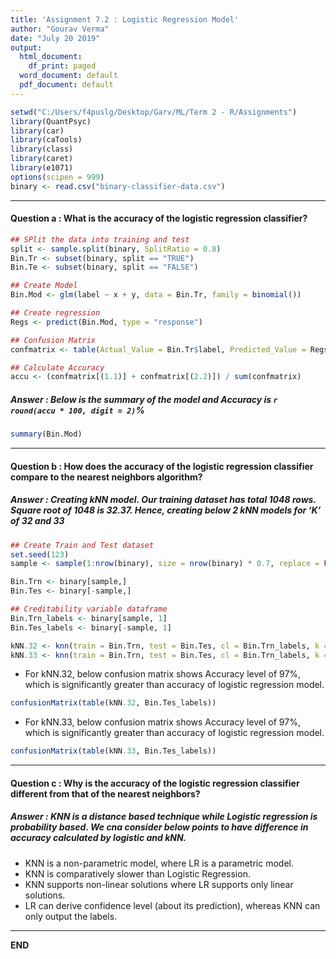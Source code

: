 ```yaml
---
title: 'Assignment 7.2 : Logistic Regression Model'
author: "Gourav Verma"
date: "July 20 2019"
output: 
  html_document:
    df_print: paged
  word_document: default
  pdf_document: default
---
```


```r
setwd("C:/Users/f4puslg/Desktop/Garv/ML/Term 2 - R/Assignments")
library(QuantPsyc)
library(car)
library(caTools)
library(class)
library(caret)
library(e1071)
options(scipen = 999)
binary <- read.csv("binary-classifier-data.csv")
```
***
#### **Question a : What is the accuracy of the logistic regression classifier?**
```r
## SPlit the data into training and test
split <- sample.split(binary, SplitRatio = 0.8)
Bin.Tr <- subset(binary, split == "TRUE")
Bin.Te <- subset(binary, split == "FALSE")

## Create Model
Bin.Mod <- glm(label ~ x + y, data = Bin.Tr, family = binomial())

## Create regression
Regs <- predict(Bin.Mod, type = "response")

## Confusion Matrix
confmatrix <- table(Actual_Value = Bin.Tr$label, Predicted_Value = Regs > 0.5)

## Calculate Accuracy
accu <- (confmatrix[(1.1)] + confmatrix[(2.2)]) / sum(confmatrix)
```
##### **Answer :** Below is the summary of the model and **Accuracy** is `r round(accu * 100, digit = 2)`%
```r
summary(Bin.Mod)
```

---
#### **Question b : How does the accuracy of the logistic regression classifier compare to the nearest neighbors algorithm?**
##### **Answer :** Creating kNN model. Our training dataset has total 1048 rows. Square root of 1048 is 32.37. Hence, creating below 2 kNN models for 'K' of 32 and 33
```r
## Create Train and Test dataset
set.seed(123)
sample <- sample(1:nrow(binary), size = nrow(binary) * 0.7, replace = FALSE)

Bin.Trn <- binary[sample,]
Bin.Tes <- binary[-sample,]

## Creditability variable dataframe 
Bin.Trn_labels <- binary[sample, 1]
Bin.Tes_labels <- binary[-sample, 1]
```
```r
kNN.32 <- knn(train = Bin.Trn, test = Bin.Tes, cl = Bin.Trn_labels, k = 32)
kNN.33 <- knn(train = Bin.Trn, test = Bin.Tes, cl = Bin.Trn_labels, k = 33)
```

+ For kNN.32, below confusion matrix shows Accuracy level of 97%, which is significantly greater than accuracy of logistic regression model.
```r
confusionMatrix(table(kNN.32, Bin.Tes_labels))
```

+ For kNN.33, below confusion matrix shows Accuracy level of 97%, which is significantly greater than accuracy of logistic regression model.
```r
confusionMatrix(table(kNN.33, Bin.Tes_labels))
```

***
#### **Question c : Why is the accuracy of the logistic regression classifier different from that of the nearest neighbors?**
##### **Answer :** KNN is a distance based technique while Logistic regression is probability based. We cna consider below points to have difference in accuracy calculated by logistic and kNN.
+ KNN is a non-parametric model, where LR is a parametric model.
+ KNN is comparatively slower than Logistic Regression.
+ KNN supports non-linear solutions where LR supports only linear solutions.
+ LR can derive confidence level (about its prediction), whereas KNN can only output the labels.

***
**END**